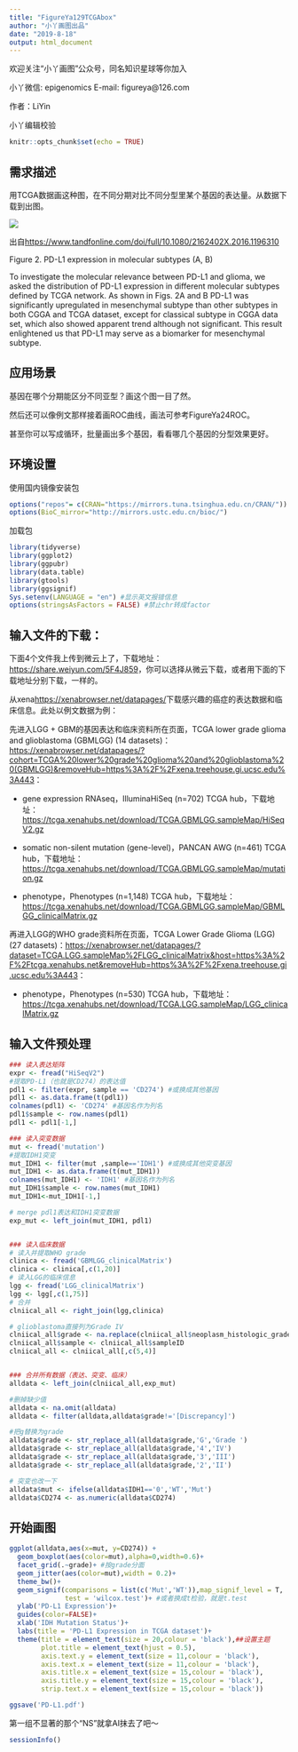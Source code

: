```yaml
---
title: "FigureYa129TCGAbox"
author: "小丫画图出品"
date: "2019-8-18"
output: html_document
---
```

欢迎关注“小丫画图”公众号，同名知识星球等你加入

小丫微信: epigenomics  E-mail: figureya@126.com

作者：LiYin

小丫编辑校验

```r
knitr::opts_chunk$set(echo = TRUE)
```

## 需求描述

用TCGA数据画这种图，在不同分期对比不同分型里某个基因的表达量。从数据下载到出图。

![](example.png)

出自<https://www.tandfonline.com/doi/full/10.1080/2162402X.2016.1196310>

Figure 2. PD-L1 expression in molecular subtypes (A, B)

To investigate the molecular relevance between PD-L1 and glioma, we asked the distribution of PD-L1 expression in different molecular subtypes defined by TCGA network. As shown in Figs. 2A and B PD-L1 was significantly upregulated in mesenchymal subtype than other subtypes in both CGGA and TCGA dataset, except for classical subtype in CGGA data set, which also showed apparent trend although not significant. This result enlightened us that PD-L1 may serve as a biomarker for mesenchymal subtype.

## 应用场景

基因在哪个分期能区分不同亚型？画这个图一目了然。

然后还可以像例文那样接着画ROC曲线，画法可参考FigureYa24ROC。

甚至你可以写成循环，批量画出多个基因，看看哪几个基因的分型效果更好。

## 环境设置

使用国内镜像安装包

```r
options("repos"= c(CRAN="https://mirrors.tuna.tsinghua.edu.cn/CRAN/"))
options(BioC_mirror="http://mirrors.ustc.edu.cn/bioc/")
```

加载包

```r
library(tidyverse)
library(ggplot2)
library(ggpubr)
library(data.table)
library(gtools)
library(ggsignif)
Sys.setenv(LANGUAGE = "en") #显示英文报错信息
options(stringsAsFactors = FALSE) #禁止chr转成factor
```

## 输入文件的下载：

下面4个文件我上传到微云上了，下载地址：<https://share.weiyun.com/5F4J859>，你可以选择从微云下载，或者用下面的下载地址分别下载，一样的。

从xena<https://xenabrowser.net/datapages/>下载感兴趣的癌症的表达数据和临床信息。此处以例文数据为例：

先进入LGG + GBM的基因表达和临床资料所在页面，TCGA lower grade glioma and glioblastoma (GBMLGG) (14 datasets)：<https://xenabrowser.net/datapages/?cohort=TCGA%20lower%20grade%20glioma%20and%20glioblastoma%20(GBMLGG)&removeHub=https%3A%2F%2Fxena.treehouse.gi.ucsc.edu%3A443>：

- gene expression RNAseq，IlluminaHiSeq (n=702) TCGA hub，下载地址：<https://tcga.xenahubs.net/download/TCGA.GBMLGG.sampleMap/HiSeqV2.gz>

- somatic non-silent mutation (gene-level)，PANCAN AWG (n=461) TCGA hub，下载地址：<https://tcga.xenahubs.net/download/TCGA.GBMLGG.sampleMap/mutation.gz>

- phenotype，Phenotypes (n=1,148) TCGA hub，下载地址：<https://tcga.xenahubs.net/download/TCGA.GBMLGG.sampleMap/GBMLGG_clinicalMatrix.gz>

再进入LGG的WHO grade资料所在页面，TCGA Lower Grade Glioma (LGG) (27 datasets)：<https://xenabrowser.net/datapages/?dataset=TCGA.LGG.sampleMap%2FLGG_clinicalMatrix&host=https%3A%2F%2Ftcga.xenahubs.net&removeHub=https%3A%2F%2Fxena.treehouse.gi.ucsc.edu%3A443>：

- phenotype，Phenotypes (n=530) TCGA hub，下载地址：<https://tcga.xenahubs.net/download/TCGA.LGG.sampleMap/LGG_clinicalMatrix.gz>

## 输入文件预处理

```r
### 读入表达矩阵
expr <- fread("HiSeqV2")
#提取PD-L1（也就是CD274）的表达值
pdl1 <- filter(expr, sample == 'CD274') #或换成其他基因
pdl1 <- as.data.frame(t(pdl1))
colnames(pdl1) <- 'CD274' #基因名作为列名
pdl1$sample <- row.names(pdl1)
pdl1 <- pdl1[-1,]

### 读入突变数据
mut <- fread('mutation')
#提取IDH1突变
mut_IDH1 <- filter(mut ,sample=='IDH1') #或换成其他突变基因
mut_IDH1 <- as.data.frame(t(mut_IDH1))
colnames(mut_IDH1) <- 'IDH1' #基因名作为列名
mut_IDH1$sample <- row.names(mut_IDH1)
mut_IDH1<-mut_IDH1[-1,]

# merge pdl1表达和IDH1突变数据
exp_mut <- left_join(mut_IDH1, pdl1)


### 读入临床数据
# 读入并提取WHO grade
clinica <- fread('GBMLGG_clinicalMatrix')
clinica <- clinica[,c(1,20)]
# 读入LGG的临床信息
lgg <- fread('LGG_clinicalMatrix')
lgg <- lgg[,c(1,75)]
# 合并
clniical_all <- right_join(lgg,clinica)

# glioblastoma直接列为Grade IV
clniical_all$grade <- na.replace(clniical_all$neoplasm_histologic_grade,'G4')
clniical_all$sample <- clniical_all$sampleID
clniical_all <- clniical_all[,c(5,4)]


### 合并所有数据（表达、突变、临床）
alldata <- left_join(clniical_all,exp_mut)

#删掉缺少值
alldata <- na.omit(alldata)
alldata <- filter(alldata,alldata$grade!='[Discrepancy]')

#把g替换为grade
alldata$grade <- str_replace_all(alldata$grade,'G','Grade ')
alldata$grade <- str_replace_all(alldata$grade,'4','IV')
alldata$grade <- str_replace_all(alldata$grade,'3','III')
alldata$grade <- str_replace_all(alldata$grade,'2','II')

# 突变也改一下
alldata$mut <- ifelse(alldata$IDH1=='0','WT','Mut')
alldata$CD274 <- as.numeric(alldata$CD274)
```

## 开始画图

```r
ggplot(alldata,aes(x=mut, y=CD274)) + 
  geom_boxplot(aes(color=mut),alpha=0,width=0.6)+
  facet_grid(.~grade)+ #按grade分面
  geom_jitter(aes(color=mut),width = 0.2)+
  theme_bw()+
  geom_signif(comparisons = list(c('Mut','WT')),map_signif_level = T,
              test = 'wilcox.test')+ #或者换成t检验，就是t.test
  ylab('PD-L1 Expression')+
  guides(color=FALSE)+
  xlab('IDH Mutation Status')+
  labs(title = 'PD-L1 Expression in TCGA dataset')+
  theme(title = element_text(size = 20,colour = 'black'),##设置主题
        plot.title = element_text(hjust = 0.5),
        axis.text.y = element_text(size = 11,colour = 'black'),
        axis.text.x = element_text(size = 11,colour = 'black'),
        axis.title.x = element_text(size = 15,colour = 'black'),
        axis.title.y = element_text(size = 15,colour = 'black'),
        strip.text.x = element_text(size = 15,colour = 'black'))

ggsave('PD-L1.pdf')
```

第一组不显著的那个“NS”就拿AI抹去了吧～

```r
sessionInfo()
```
